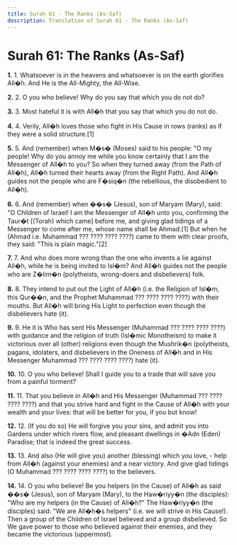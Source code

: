 ```yaml
---
title: Surah 61 - The Ranks (As-Saf)
description: Translation of Surah 61 - The Ranks (As-Saf)
---
```


# Surah 61: The Ranks (As-Saf)

**1.** 1. Whatsoever is in the heavens and whatsoever is on the earth glorifies All�h. And He is the All-Mighty, the All-Wise.

**2.** 2. O you who believe! Why do you say that which you do not do?

**3.** 3. Most hateful it is with All�h that you say that which you do not do.

**4.** 4. Verily, All�h loves those who fight in His Cause in rows (ranks) as if they were a solid structure.[1]

**5.** 5. And (remember) when M�s� (Moses) said to his people: "O my people! Why do you annoy me while you know certainly that I am the Messenger of All�h to you? So when they turned away (from the Path of All�h), All�h turned their hearts away (from the Right Path). And All�h guides not the people who are F�siq�n (the rebellious, the disobedient to All�h).

**6.** 6. And (remember) when ��s� (Jesus), son of Maryam (Mary), said: "O Children of Israel! I am the Messenger of All�h unto you, confirming the Taur�t [(Torah) which came] before me, and giving glad tidings of a Messenger to come after me, whose name shall be Ahmad.[1] But when he (Ahmad i.e. Muhammad ??? ???? ???? ????) came to them with clear proofs, they said: "This is plain magic."[2]

**7.** 7. And who does more wrong than the one who invents a lie against All�h, while he is being invited to Isl�m? And All�h guides not the people who are Z�lim�n (polytheists, wrong-doers and disbelievers) folk.

**8.** 8. They intend to put out the Light of All�h (i.e. the Religion of Isl�m, this Qur��n, and the Prophet Muhammad ??? ???? ???? ????) with their mouths. But All�h will bring His Light to perfection even though the disbelievers hate (it).

**9.** 9. He it is Who has sent His Messenger (Muhammad ??? ???? ???? ????) with guidance and the religion of truth (Isl�mic Monotheism) to make it victorious over all (other) religions even though the Mushrik�n (polytheists, pagans, idolaters, and disbelievers in the Oneness of All�h and in His Messenger Muhammad ??? ???? ???? ????) hate (it).

**10.** 10. O you who believe! Shall I guide you to a trade that will save you from a painful torment?

**11.** 11. That you believe in All�h and His Messenger (Muhammad ??? ???? ???? ????) and that you strive hard and fight in the Cause of All�h with your wealth and your lives: that will be better for you, if you but know!

**12.** 12. (If you do so) He will forgive you your sins, and admit you into Gardens under which rivers flow, and pleasant dwellings in �Adn (Eden) Paradise; that is indeed the great success.

**13.** 13. And also (He will give you) another (blessing) which you love, - help from All�h (against your enemies) and a near victory. And give glad tidings (O Muhammad ??? ???? ???? ????) to the believers.

**14.** 14. O you who believe! Be you helpers (in the Cause) of All�h as said ��s� (Jesus), son of Maryam (Mary), to the Haw�riyy�n (the disciples): "Who are my helpers (in the Cause) of All�h?" The Haw�riyy�n (the disciples) said: "We are All�h�s helpers" (i.e. we will strive in His Cause!). Then a group of the Children of Israel believed and a group disbelieved. So We gave power to those who believed against their enemies, and they became the victorious (uppermost).


